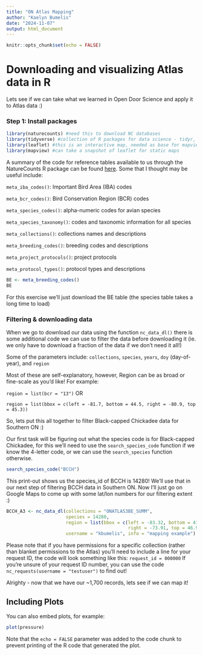 ```yaml
---
title: "ON Atlas Mapping"
author: "Kaelyn Bumelis"
date: "2024-11-07"
output: html_document
---
```


```r
knitr::opts_chunk$set(echo = FALSE)
```

# Downloading and visualizing Atlas data in R

Lets see if we can take what we learned in Open Door Science and apply it to Atlas data :)

### Step 1: Install packages

```r
library(naturecounts) #need this to download NC databases
library(tidyverse) #collection of R packages for data science - tidyr, dplyr, and ggplot2
library(leaflet) #this is an interactive map, needed as base for mapview
library(mapview) #can take a snapshot of leaflet for static maps
```

A summary of the code for reference tables available to us through the NatureCounts R package can be found [here](https://birdscanada.github.io/NatureCounts_IntroTutorial/Data3.html). Some that I thought may be useful include:

`meta_iba_codes()`: Important Bird Area (IBA) codes

`meta_bcr_codes()`: Bird Conservation Region (BCR) codes

`meta_species_codes()`: alpha-numeric codes for avian species

`meta_species_taxonomy()`: codes and taxonomic information for all species

`meta_collections()`: collections names and descriptions

`meta_breeding_codes()`: breeding codes and descriptions

`meta_project_protocols()`: project protocols

`meta_protocol_types()`: protocol types and descriptions

```r
BE <- meta_breeding_codes()
BE
```

For this exercise we'll just download the BE table (the species table takes a long time to load)

### Filtering & downloading data

When we go to download our data using the function `nc_data_dl()` there is some additional code we can use to filter the data before downloading it (ie. we only have to download a fraction of the data if we don't need it all!)

Some of the parameters include: `collections`, `species`, `years`, `doy` (day-of-year), and `region`

Most of these are self-explanatory, however, Region can be as broad or fine-scale as you'd like! For example:

`region = list(bcr = "13")` OR

`region = list(bbox = c(left = -81.7, bottom = 44.5, right = -80.9, top = 45.3))`

So, lets put this all together to filter Black-capped Chickadee data for Southern ON :)

Our first task will be figuring out what the species code is for Black-capped Chickadee, for this we'll need to use the `search_species_code` function if we know the 4-letter code, or we can use the `search_species` function otherwise.

```r
search_species_code("BCCH")
```

This print-out shows us the species_id of BCCH is 14280! We'll use that in our next step of filtering BCCH data in Southern ON. Now I'll just go on Google Maps to come up with some lat/lon numbers for our filtering extent :)

```r

BCCH_A3 <- nc_data_dl(collections = "ONATLAS3BE_SUMM", 
                      species = 14280, 
                      region = list(bbox = c(left = -83.32, bottom = 41.40, 
                                             right = -73.91, top = 46.93)), 
                      username = "kbumelis", info = "mapping example")

```

Please note that if you have permissions for a specific collection (rather than blanket permissions to the Atlas) you'll need to include a line for your request ID, the code will look something like this: `request_id = 000000` If you're unsure of your request ID number, you can use the code `nc_requests(username = "testuser")` to find out!

Alrighty - now that we have our \~1,700 records, lets see if we can map it!

## Including Plots

You can also embed plots, for example:

```r
plot(pressure)
```

Note that the `echo = FALSE` parameter was added to the code chunk to prevent printing of the R code that generated the plot.
